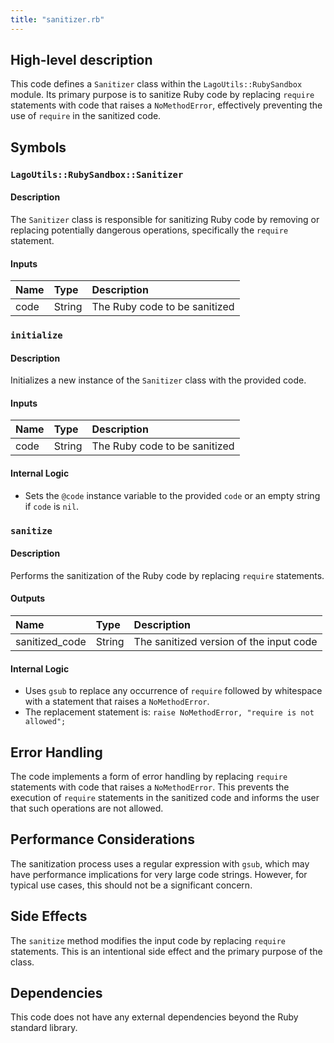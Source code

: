 ```yaml
---
title: "sanitizer.rb"
---
```


## High-level description
This code defines a `Sanitizer` class within the `LagoUtils::RubySandbox` module. Its primary purpose is to sanitize Ruby code by replacing `require` statements with code that raises a `NoMethodError`, effectively preventing the use of `require` in the sanitized code.

## Symbols

### `LagoUtils::RubySandbox::Sanitizer`
#### Description
The `Sanitizer` class is responsible for sanitizing Ruby code by removing or replacing potentially dangerous operations, specifically the `require` statement.

#### Inputs
| Name | Type | Description |
|:-----|:-----|:------------|
| code | String | The Ruby code to be sanitized |

### `initialize`
#### Description
Initializes a new instance of the `Sanitizer` class with the provided code.

#### Inputs
| Name | Type | Description |
|:-----|:-----|:------------|
| code | String | The Ruby code to be sanitized |

#### Internal Logic
- Sets the `@code` instance variable to the provided `code` or an empty string if `code` is `nil`.

### `sanitize`
#### Description
Performs the sanitization of the Ruby code by replacing `require` statements.

#### Outputs
| Name | Type | Description |
|:-----|:-----|:------------|
| sanitized_code | String | The sanitized version of the input code |

#### Internal Logic
- Uses `gsub` to replace any occurrence of `require` followed by whitespace with a statement that raises a `NoMethodError`.
- The replacement statement is: `raise NoMethodError, "require is not allowed";`

## Error Handling
The code implements a form of error handling by replacing `require` statements with code that raises a `NoMethodError`. This prevents the execution of `require` statements in the sanitized code and informs the user that such operations are not allowed.

## Performance Considerations
The sanitization process uses a regular expression with `gsub`, which may have performance implications for very large code strings. However, for typical use cases, this should not be a significant concern.

## Side Effects
The `sanitize` method modifies the input code by replacing `require` statements. This is an intentional side effect and the primary purpose of the class.

## Dependencies
This code does not have any external dependencies beyond the Ruby standard library.
